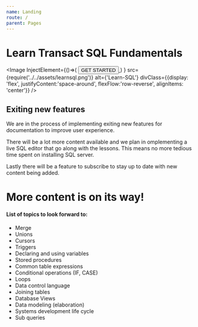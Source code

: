 ```yaml
---
name: Landing
route: /
parent: Pages
---
```



<style jsx="true">{`
    .img-div{
        display: flex;
        justify-content: space-around;
        align-items: center;
    }

    [alt="Learn-SQL"]{
        position: relative;
        width: 40%;
        
        
    }
    
.myButton {
	-moz-box-shadow:inset 0px 34px 0px -15px #b54b3a;
	-webkit-box-shadow:inset 0px 34px 0px -15px #b54b3a;
	box-shadow:inset 0px 34px 0px -15px #b54b3a;
	background-color:#a73f2d;
	cursor:pointer;
	color:#ffffff;
	
	font-size:15px;
	
	padding:9px 23px;
	text-decoration:none;
	text-shadow:0px -1px 0px #7a2a1d;
	border: 0px Solid transparent;
	border-radius: 5px;
}
.myButton:hover {
	background-color:#b34332;
}
.myButton:active {
	position:relative;
	top:1px;
}
        

`}</style>

# Learn Transact SQL Fundamentals

<SubTitle/>
<div className="img-div">


</div>

<Image 
InjectElement={()=>(
	<a href="/introduction">
    	<button className="myButton">GET STARTED</button>
	</a>
	)
}
src={require('../../assets/learnsql.png')} 
alt={'Learn-SQL'} 
divClass={{display: 'flex', justifyContent:'space-around', flexFlow:'row-reverse', alignItems: 'center'}}
/>

## Exiting new features

We are in the process of implementing exiting new features for documentation to improve user experience.

There will be a lot more content available and we plan in omplementing a live SQL editor that go along with the lessons. This means no more tedious time spent on installing SQL server.

Lastly there will be a feature to subscribe to stay up to date with new content being added.

<SQLEditor/>

# More content is on its way!

#### List of topics to look forward to:

- Merge
- Unions
- Cursors
- Triggers
- Declaring and using variables
- Stored procedures
- Common table expressions
- Conditional operations (IF, CASE)
- Loops
- Data control language
- Joining tables
- Database Views
- Data modeling (elaboration)
- Systems development life cycle
- Sub queries



